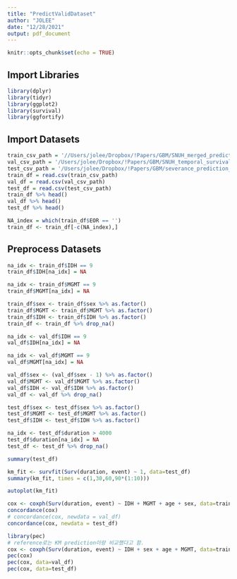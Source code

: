 ```yaml
---
title: "PredictValidDataset"
author: "JOLEE"
date: "12/28/2021"
output: pdf_document
---
```


```r
knitr::opts_chunk$set(echo = TRUE)
```

## Import Libraries
```r
library(dplyr)
library(tidyr)
library(ggplot2)
library(survival)
library(ggfortify)
```

## Import Datasets

```r
train_csv_path = '//Users/jolee/Dropbox/!Papers/GBM/SNUH_merged_prediction_and_label_selected_fix.csv'
val_csv_path = '/Users/jolee/Dropbox/!Papers/GBM/SNUH_temporal_survival_curated_final.csv'
test_csv_path = '/Users/jolee/Dropbox/!Papers/GBM/severance_prediction_and_label_selected_with_EOR.csv'
train_df = read.csv(train_csv_path)
val_df = read.csv(val_csv_path)
test_df = read.csv(test_csv_path)
train_df %>% head()
val_df %>% head()
test_df %>% head()

NA_index = which(train_df$EOR == '')
train_df <- train_df[-c(NA_index),]
```

## Preprocess Datasets

```r
na_idx <- train_df$IDH == 9 
train_df$IDH[na_idx] = NA

na_idx <- train_df$MGMT == 9 
train_df$MGMT[na_idx] = NA

train_df$sex <- train_df$sex %>% as.factor()
train_df$MGMT <- train_df$MGMT %>% as.factor()
train_df$IDH <- train_df$IDH %>% as.factor()
train_df <- train_df %>% drop_na()

na_idx <- val_df$IDH == 9 
val_df$IDH[na_idx] = NA

na_idx <- val_df$MGMT == 9 
val_df$MGMT[na_idx] = NA

val_df$sex <- (val_df$sex - 1) %>% as.factor()
val_df$MGMT <- val_df$MGMT %>% as.factor()
val_df$IDH <- val_df$IDH %>% as.factor()
val_df <- val_df %>% drop_na()

test_df$sex <- test_df$sex %>% as.factor()
test_df$MGMT <- test_df$MGMT %>% as.factor()
test_df$IDH <- test_df$IDH %>% as.factor()

na_idx <- test_df$duration > 4000
test_df$duration[na_idx] = NA
test_df <- test_df %>% drop_na()

summary(test_df)
```

```r
km_fit <- survfit(Surv(duration, event) ~ 1, data=test_df)
summary(km_fit, times = c(1,30,60,90*(1:10)))
```

```r
autoplot(km_fit)
```


```r
cox <- coxph(Surv(duration, event) ~ IDH + MGMT + age + sex, data=train_df, x = TRUE)
concordance(cox)
# concordance(cox, newdata = val_df)
concordance(cox, newdata = test_df)
```

```r
library(pec)
# reference로는 KM prediction이랑 비교했다고 함. 
cox <- coxph(Surv(duration, event) ~ IDH + sex + age + MGMT, data=train_df, x = TRUE)
pec(cox)
pec(cox, data=val_df)
pec(cox, data=test_df)
```